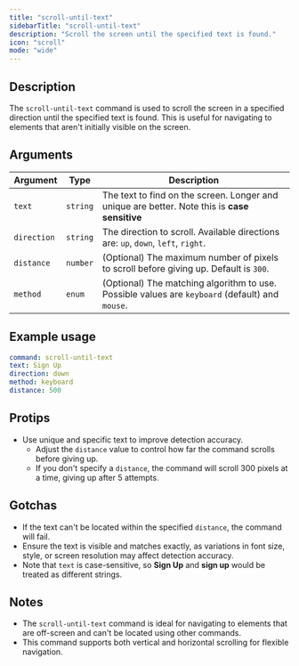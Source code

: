 ```yaml
---
title: "scroll-until-text"
sidebarTitle: "scroll-until-text"
description: "Scroll the screen until the specified text is found."
icon: "scroll"
mode: "wide"
---
```



<Replay />
<Example />

## Description
The `scroll-until-text` command is used to scroll the screen in a specified direction until the specified text is found. This is useful for navigating to elements that aren't initially visible on the screen.

## Arguments
| Argument    | Type     | Description                                                                 |
|-------------|----------|-----------------------------------------------------------------------------|
| `text`      | `string` | The text to find on the screen. Longer and unique are better. Note this is **case sensitive**     |
| `direction` | `string` | The direction to scroll. Available directions are: `up`, `down`, `left`, `right`. |
| `distance`  | `number` | (Optional) The maximum number of pixels to scroll before giving up. Default is `300`. |
| `method`    | `enum`   | (Optional) The matching algorithm to use. Possible values are `keyboard` (default) and `mouse`. |

## Example usage
```yaml
command: scroll-until-text
text: Sign Up
direction: down
method: keyboard
distance: 500
```

## Protips
- Use unique and specific text to improve detection accuracy.
  - Adjust the `distance` value to control how far the command scrolls before giving up.
  - If you don't specify a `distance`, the command will scroll 300 pixels at a time, giving up after 5 attempts.

## Gotchas
- If the text can't be located within the specified `distance`, the command will fail.
- Ensure the text is visible and matches exactly, as variations in font size, style, or screen resolution may affect detection accuracy.
- Note that `text` is case-sensitive, so **Sign Up** and **sign up** would be treated as different strings.

## Notes
- The `scroll-until-text` command is ideal for navigating to elements that are off-screen and can't be located using other commands.
- This command supports both vertical and horizontal scrolling for flexible navigation.

